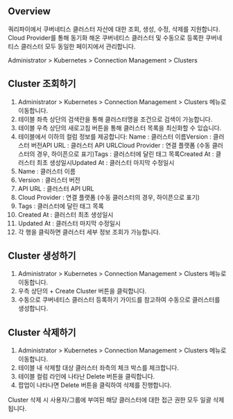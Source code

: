 ## Overview
쿼리파이에서 쿠버네티스 클러스터 자산에 대한 조회, 생성, 수정, 삭제를 지원합니다. Cloud Provider를 통해 동기화 해온 쿠버네티스 클러스터 및 수동으로 등록한 쿠버네티스 클러스터 모두 동일한 페이지에서 관리합니다.

Administrator &gt; Kubernetes &gt; Connection Management &gt; Clusters

## Cluster 조회하기
1. Administrator > Kubernetes > Connection Management > Clusters 메뉴로 이동합니다.
2. 테이블 좌측 상단의 검색란을 통해 클러스터명을 조건으로 검색이 가능합니다.
3. 테이블 우측 상단의 새로고침 버튼을 통해 클러스터 목록을 최신화할 수 있습니다.
4. 테이블에서 이하의 컬럼 정보를 제공합니다: Name : 클러스터 이름Version : 클러스터 버전API URL : 클러스터 API URLCloud Provider : 연결 플랫폼 (수동 클러스터의 경우, 하이픈으로 표기)Tags : 클러스터에 달린 태그 목록Created At : 클러스터 최초 생성일시Updated At : 클러스터 마지막 수정일시
  1. Name : 클러스터 이름
  2. Version : 클러스터 버전
  3. API URL : 클러스터 API URL
  4. Cloud Provider : 연결 플랫폼 (수동 클러스터의 경우, 하이픈으로 표기)
  5. Tags : 클러스터에 달린 태그 목록
  6. Created At : 클러스터 최초 생성일시
  7. Updated At : 클러스터 마지막 수정일시
5. 각 행을 클릭하면 클러스터 세부 정보 조회가 가능합니다.

## Cluster 생성하기
1. Administrator > Kubernetes > Connection Management > Clusters 메뉴로 이동합니다.
2. 우측 상단의 + Create Cluster 버튼을 클릭합니다.
3. 수동으로 쿠버네티스 클러스터 등록하기 가이드를 참고하여 수동으로 클러스터를 생성합니다.

## Cluster 삭제하기
1. Administrator > Kubernetes > Connection Management > Clusters 메뉴로 이동합니다.
2. 테이블 내 삭제할 대상 클러스터 좌측의 체크 박스를 체크합니다.
3. 테이블 컬럼 라인에 나타난 Delete 버튼을 클릭합니다.
4. 팝업이 나타나면 Delete 버튼을 클릭하여 삭제를 진행합니다.

Cluster 삭제 시 사용자/그룹에 부여된 해당 클러스터에 대한 접근 권한 모두 일괄 삭제됩니다.
